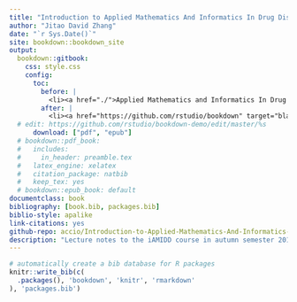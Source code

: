 ```yaml
--- 
title: "Introduction to Applied Mathematics And Informatics In Drug Discovery"
author: "Jitao David Zhang"
date: "`r Sys.Date()`"
site: bookdown::bookdown_site
output:
  bookdown::gitbook:
    css: style.css
    config:
      toc:
        before: |
          <li><a href="./">Applied Mathematics and Informatics In Drug Discovery</a></li>
        after: |
          <li><a href="https://github.com/rstudio/bookdown" target="blank">Published with bookdown</a></li>
  # edit: https://github.com/rstudio/bookdown-demo/edit/master/%s
      download: ["pdf", "epub"]
  # bookdown::pdf_book:
  #   includes:
  #     in_header: preamble.tex
  #   latex_engine: xelatex
  #   citation_package: natbib
  #   keep_tex: yes
  # bookdown::epub_book: default
documentclass: book
bibliography: [book.bib, packages.bib]
biblio-style: apalike
link-citations: yes
github-repo: accio/Introduction-to-Applied-Mathematics-And-Informatics-In-Drug-Discovery
description: "Lecture notes to the iAMIDD course in autumn semester 2019/2020"
---
```



```r
# automatically create a bib database for R packages
knitr::write_bib(c(
  .packages(), 'bookdown', 'knitr', 'rmarkdown'
), 'packages.bib')
```
